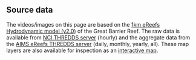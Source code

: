 ## Source data

The videos/images on this page are based on the [1km eReefs Hydrodynamic model (v2.0)](https://research.csiro.au/ereefs/models/) of the 
Great Barrier Reef. The raw data is available from [NCI THREDDS server](https://thredds.nci.org.au/thredds/catalog/fx3/gbr1_2.0/catalog.html) (hourly) and the 
aggregate data from the [AIMS eReefs THREDDS server](https://thredds.ereefs.aims.gov.au/thredds/catalog/catalog.html) (daily, monthly, yearly, all). These 
map layers are also available for inspection as an [interactive map](https://maps.eatlas.org.au/atlasmapper/client/ereefs/index.html).
